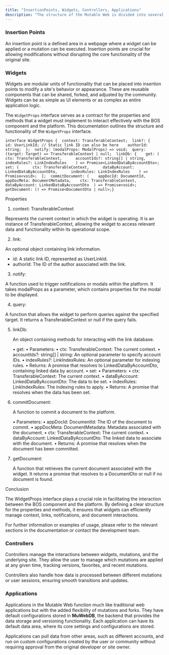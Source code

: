 ```yaml
---
title: "InsertionPoints, Widgets, Controllers, Applications"
description: "The structure of the Mutable Web is divided into several key components that facilitate user modifications and extensions to websites."
---
```


### Insertion Points[​](#insertion-points "Direct link to Insertion Points")

An insertion point is a defined area in a webpage where a widget can be applied or a mutation can be executed. Insertion points are crucial for allowing modifications without disrupting the core functionality of the original site.

### Widgets[​](#widgets "Direct link to Widgets")

Widgets are modular units of functionality that can be placed into insertion points to modify a site's behavior or appearance. These are reusable components that can be shared, forked, and adjusted by the community. Widgets can be as simple as UI elements or as complex as entire application logic.

The `WidgetProps` interface serves as a contract for the properties and methods that a widget must implement to interact effectively with the BOS component and the platform. This documentation outlines the structure and functionality of the `WidgetProps` interface.

```
interface WidgetProps {  context: TransferableContext;  link?: {    id: UserLinkId; // Static link ID can also be here    authorId: string;  };  notify: (modalProps: ModalProps) => void;  query: (target: Target) => TransferableContext | null;  linkDb: {    get: (      ctx: TransferableContext,      accountIds?: string[] | string,      indexRules?: LinkIndexRules    ) => Promise<LinkedDataByAccountDto>;    set: (      ctx: TransferableContext,      dataByAccount: LinkedDataByAccountDto,      indexRules: LinkIndexRules    ) => Promise<void>;  };  commitDocument: (    appDocId: DocumentId,    appDocMeta: DocumentMetadata,    ctx: TransferableContext,    dataByAccount: LinkedDataByAccountDto  ) => Promise<void>;  getDocument: () => Promise<DocumentDto | null>;}
```

Properties

1. context: TransferableContext

Represents the current context in which the widget is operating. It is an instance of TransferableContext, allowing the widget to access relevant data and functionality within its operational scope.

2. link:

An optional object containing link information.

* id: A static link ID, represented as UserLinkId.
* authorId: The ID of the author associated with the link.

3. notify:

A function used to trigger notifications or modals within the platform. It takes modalProps as a parameter, which contains properties for the modal to be displayed.

4. query:

A function that allows the widget to perform queries against the specified target. It returns a TransferableContext or null if the query fails.

5. linkDb:

   An object containing methods for interacting with the link database.

   • get: • Parameters: • ctx: TransferableContext: The current context. • accountIds?: string\[] | string: An optional parameter to specify account IDs. • indexRules?: LinkIndexRules: An optional parameter for indexing rules. • Returns: A promise that resolves to LinkedDataByAccountDto, containing linked data by account. • set: • Parameters: • ctx: TransferableContext: The current context. • dataByAccount: LinkedDataByAccountDto: The data to be set. • indexRules: LinkIndexRules: The indexing rules to apply. • Returns: A promise that resolves when the data has been set.

6. commitDocument:

   A function to commit a document to the platform.

   • Parameters: • appDocId: DocumentId: The ID of the document to commit. • appDocMeta: DocumentMetadata: Metadata associated with the document. • ctx: TransferableContext: The current context. • dataByAccount: LinkedDataByAccountDto: The linked data to associate with the document. • Returns: A promise that resolves when the document has been committed.

7. getDocument:

   A function that retrieves the current document associated with the widget. It returns a promise that resolves to a DocumentDto or null if no document is found.

Conclusion

The WidgetProps interface plays a crucial role in facilitating the interaction between the BOS component and the platform. By defining a clear structure for the properties and methods, it ensures that widgets can efficiently manage context, links, notifications, and document interactions.

For further information or examples of usage, please refer to the relevant sections in the documentation or contact the development team.

### Controllers[​](#controllers "Direct link to Controllers")

Controllers manage the interactions between widgets, mutations, and the underlying site. They allow the user to manage which mutations are applied at any given time, tracking versions, favorites, and recent mutations.

Controllers also handle how data is processed between different mutations or user sessions, ensuring smooth transitions and updates.

### Applications[​](#applications "Direct link to Applications")

Applications in the Mutable Web function much like traditional web applications but with the added flexibility of mutations and forks. They have default configurations stored in **MuWebDB**, the backend that provides the data storage and versioning functionality. Each application can have its default data area, where its core settings and configurations are stored.

Applications can pull data from other areas, such as different accounts, and run on custom configurations created by the user or community without requiring approval from the original developer or site owner.
